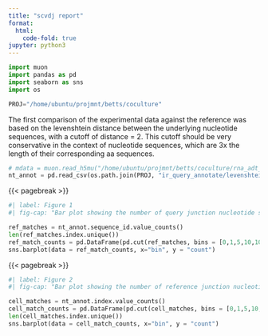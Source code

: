 ```yaml
---
title: "scvdj report"
format:
  html:
    code-fold: true
jupyter: python3
---
```


```python
import muon
import pandas as pd
import seaborn as sns
import os

PROJ="/home/ubuntu/projmnt/betts/coculture"
```

The first comparison of the experimental data against the reference was based on the levenshtein distance 
between the underlying nucleotide sequences, with a cutoff of distance = 2. This cutoff should be very 
conservative in the context of nucleotide sequences, which are 3x the length of their corresponding
aa sequences.

```python
# mdata = muon.read_h5mu("/home/ubuntu/projmnt/betts/coculture/rna_adt_vdj_scvi_integrated.h5mu")
nt_annot = pd.read_csv(os.path.join(PROJ, "ir_query_annotate/levenshtein_nt_annot.csv"),  index_col = 0)
```

{{< pagebreak >}}
```python
#| label: Figure 1 
#| fig-cap: "Bar plot showing the number of query junction nucleotide sequences that match those in the reference."

ref_matches = nt_annot.sequence_id.value_counts()
len(ref_matches.index.unique())
ref_match_counts = pd.DataFrame(pd.cut(ref_matches, bins = [0,1,5,10,100,1000]).value_counts()).reset_index(names = ["bin"])
sns.barplot(data = ref_match_counts, x="bin", y = "count")
```

{{< pagebreak >}}
```python
#| label: Figure 2
#| fig-cap: "Bar plot showing the number of reference junction nucleotide sequences that are matched by thoes in the query."

cell_matches = nt_annot.index.value_counts()
cell_match_counts = pd.DataFrame(pd.cut(cell_matches, bins = [0,1,5,10,100,1000]).value_counts()).reset_index(names = ["bin"])
len(cell_matches.index.unique())
sns.barplot(data = cell_match_counts, x="bin", y = "count")

```

